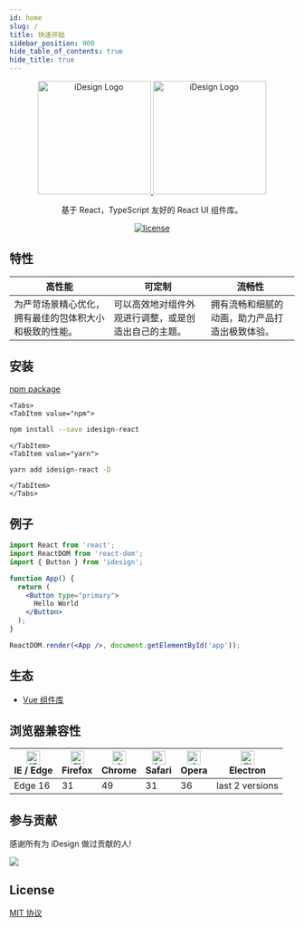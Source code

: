 ```yaml
---
id: home
slug: /
title: 快速开始
sidebar_position: 000
hide_table_of_contents: true
hide_title: true
---
```



<div align="center">
  <a href="https://idesign.leophen.cn/" target="_blank">
    <img
      alt="iDesign Logo"
      width="200"
      class="home-idesign-logo-txt"
      src="https://jsd.cdn.zzko.cn/gh/Leophen/picx-images-hosting@master/logo-txt-vertical.1ov7gezagu.svg"
    />
    <img
      alt="iDesign Logo"
      width="200"
      class="home-idesign-logo-txt-dark"
      src="https://jsd.cdn.zzko.cn/gh/Leophen/picx-images-hosting@master/logo-txt-vertical-dark.73tpyueful.svg"
    />
  </a>
</div>

<div align="center">

基于 React，TypeScript 友好的 React UI 组件库。

[![license](https://img.shields.io/badge/license-MIT-blue.svg)](https://github.com/Leophen/idesign-react/blob/main/LICENSE)

</div>

## 特性

|高性能|可定制|流畅性|
|-|-|-|
|为严苛场景精心优化，拥有最佳的包体积大小和极致的性能。|可以高效地对组件外观进行调整，或是创造出自己的主题。|拥有流畅和细腻的动画，助力产品打造出极致体验。|

## 安装

[npm package](https://www.npmjs.com/package/idesign)

```mdx-code-block
<Tabs>
<TabItem value="npm">
```

```bash
npm install --save idesign-react
```

```mdx-code-block
</TabItem>
<TabItem value="yarn">
```

```bash
yarn add idesign-react -D
```

```mdx-code-block
</TabItem>
</Tabs>
```

## 例子

```jsx
import React from 'react';
import ReactDOM from 'react-dom';
import { Button } from 'idesign';

function App() {
  return (
    <Button type="primary">
      Hello World
    </Button>
  );
}

ReactDOM.render(<App />, document.getElementById('app'));
```

## 生态

- [Vue 组件库](https://idesign-vue.leophen.cn/)

## 浏览器兼容性

| [<img src="https://p1-arco.byteimg.com/tos-cn-i-uwbnlip3yd/08095282566ac4e0fd98f89aed934b65.png~tplv-uwbnlip3yd-png.png" alt="IE / Edge" width="24px" height="24px" />](http://godban.github.io/browsers-support-badges/)<br/>IE / Edge | [<img src="https://p1-arco.byteimg.com/tos-cn-i-uwbnlip3yd/40ad73571879dd8d9fd3fd524e0e45a4.png~tplv-uwbnlip3yd-png.png" alt="Firefox" width="24px" height="24px" />](http://godban.github.io/browsers-support-badges/)<br/>Firefox | [<img src="https://p1-arco.byteimg.com/tos-cn-i-uwbnlip3yd/4f59d35f6d6837b042c8badd95871b1d.png~tplv-uwbnlip3yd-png.png" alt="Chrome" width="24px" height="24px" />](http://godban.github.io/browsers-support-badges/)<br/>Chrome | [<img src="https://p1-arco.byteimg.com/tos-cn-i-uwbnlip3yd/eee2667f837a9c2ed531805850bf43ec.png~tplv-uwbnlip3yd-png.png" alt="Safari" width="24px" height="24px" />](http://godban.github.io/browsers-support-badges/)<br/>Safari | [<img src="https://p1-arco.byteimg.com/tos-cn-i-uwbnlip3yd/3240334d3967dd263c8f4cdd2d93c525.png~tplv-uwbnlip3yd-png.png" alt="Opera" width="24px" height="24px" />](http://godban.github.io/browsers-support-badges/)<br/>Opera | [<img src="https://p1-arco.byteimg.com/tos-cn-i-uwbnlip3yd/f2454685df95a1a557a61861c5bec256.png~tplv-uwbnlip3yd-png.png" alt="Electron" width="24px" height="24px" />](http://godban.github.io/browsers-support-badges/)<br/>Electron |
| --------------------------------------------------------------------------------------------------------------------------------------------------------------------------------------------------------------------------------------- | ----------------------------------------------------------------------------------------------------------------------------------------------------------------------------------------------------------------------------------- | --------------------------------------------------------------------------------------------------------------------------------------------------------------------------------------------------------------------------------- | --------------------------------------------------------------------------------------------------------------------------------------------------------------------------------------------------------------------------------- | ------------------------------------------------------------------------------------------------------------------------------------------------------------------------------------------------------------------------------- | ------------------------------------------------------------------------------------------------------------------------------------------------------------------------------------------------------------------------------------- |
| Edge 16                                                                                                                                                                                                                                 | 31                                                                                                                                                                                                                                  | 49                                                                                                                                                                                                                                | 31                                                                                                                                                                                                                                | 36                                                                                                                                                                                                                              | last 2 versions                                                                                                                                                                                                                       |

## 参与贡献

感谢所有为 iDesign 做过贡献的人!

<a href="https://github.com/Leophen/idesign-react/graphs/contributors">
  <img src="https://contrib.rocks/image?repo=Leophen/idesign-react" />
</a>

## License

[MIT 协议](https://github.com/Leophen/idesign-react/blob/main/LICENSE)
